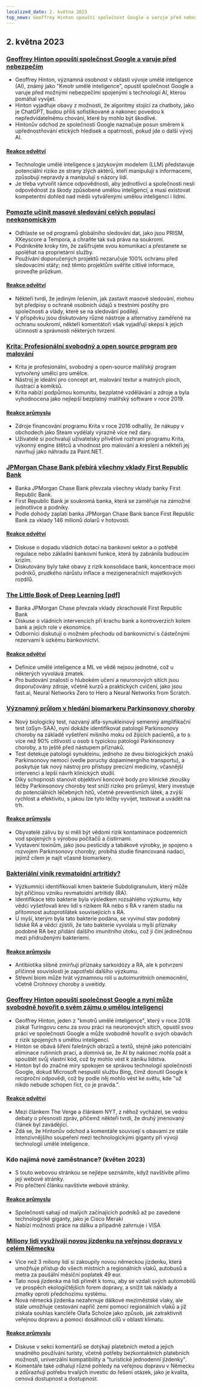 ```yaml
---
localized_date: 2. května 2023
top_news: Geoffrey Hinton opouští společnost Google a varuje před nebezpečím
---
```




<CallToAction />

<Steps>

## 2. května 2023

### [Geoffrey Hinton opouští společnost Google a varuje před nebezpečím](https://www.nytimes.com/2023/05/01/technology/ai-google-chatbot-engineer-quits-hinton.html)

- Geoffrey Hinton, významná osobnost v oblasti vývoje umělé inteligence (AI), známý jako "Kmotr umělé inteligence", opustil společnost Google a varuje před možnými nebezpečími spojenými s technologií AI, kterou pomáhal vyvíjet.
- Hinton vyjadřuje obavy z možnosti, že algoritmy stojící za chatboty, jako je ChatGPT, budou příliš sofistikované a nakonec povedou k nepředvídatelnému chování, které by mohlo být škodlivé.
- Hintonův odchod ze společnosti Google naznačuje posun směrem k upřednostňování etických hledisek a opatrnosti, pokud jde o další vývoj AI.

#### [Reakce odvětví](http://news.ycombinator.com/item?id=35771104)

- Technologie umělé inteligence s jazykovým modelem (LLM) představuje potenciální riziko ze strany zlých aktérů, kteří manipulují s informacemi, způsobují nepravdy a manipulují s názory lidí.
- Je třeba vytvořit rámce odpovědnosti, aby jednotlivci a společnosti nesli odpovědnost za škody způsobené umělou inteligencí, a musí existovat kompetentní dohled nad médii vytvářenými umělou inteligencí i lidmi.

### [Pomozte učinit masové sledování celých populací neekonomickým](https://prism-break.org/en/)

- Odhlaste se od programů globálního sledování dat, jako jsou PRISM, XKeyscore a Tempora, a chraňte tak svá práva na soukromí.
- Podnikněte kroky tím, že zašifrujete svou komunikaci a přestanete se spoléhat na proprietární služby.
- Používání doporučených projektů nezaručuje 100% ochranu před sledovacími státy; než těmto projektům svěříte citlivé informace, proveďte průzkum.

#### [Reakce odvětví](http://news.ycombinator.com/item?id=35772005)

- Někteří tvrdí, že jediným řešením, jak zastavit masové sledování, mohou být předpisy o ochraně osobních údajů s trestními postihy pro společnosti a vlády, které se na sledování podílejí.
- V příspěvku jsou diskutovány různé nástroje a alternativy zaměřené na ochranu soukromí, někteří komentátoři však vyjadřují skepsi k jejich účinnosti a správnosti některých tvrzení.

### [Krita: Profesionální svobodný a open source program pro malování](https://krita.org/en/)

- Krita je profesionální, svobodný a open-source malířský program vytvořený umělci pro umělce.
- Nástroj je ideální pro concept art, malování textur a matných ploch, ilustrací a komiksů.
- Krita nabízí podpůrnou komunitu, bezplatné vzdělávání a zdroje a byla vyhodnocena jako nejlepší bezplatný malířský software v roce 2019.

#### [Reakce průmyslu](http://news.ycombinator.com/item?id=35771994)

- Zdroje financování programu Krita v roce 2016 odhalily, že nákupy v obchodech jako Steam vydělaly výrazně více než dary.
- Uživatelé si pochvalují uživatelsky přívětivé rozhraní programu Krita, výkonný engine štětců a vhodnost pro malování a kreslení a někteří jej navrhují jako náhradu za Paint.NET.

### [JPMorgan Chase Bank přebírá všechny vklady First Republic Bank](https://www.fdic.gov/news/press-releases/2023/pr23034.html)

- Banka JPMorgan Chase Bank převzala všechny vklady banky First Republic Bank.
- First Republic Bank je soukromá banka, která se zaměřuje na zámožné jednotlivce a podniky.
- Podle dohody zaplatí banka JPMorgan Chase Bank bance First Republic Bank za vklady 146 milionů dolarů v hotovosti.

#### [Reakce odvětví](http://news.ycombinator.com/item?id=35770048)

- Diskuse o dopadu vládních dotací na bankovní sektor a o potřebě regulace nebo základní bankovní funkce, která by zabránila budoucím krizím.
- Diskutovány byly také obavy z rizik konsolidace bank, koncentrace moci podniků, prudkého nárůstu inflace a mezigeneračních majetkových rozdílů.

### [The Little Book of Deep Learning [pdf]](https://fleuret.org/public/lbdl.pdf)

- Banka JPMorgan Chase převzala vklady zkrachovalé First Republic Bank
- Diskuse o vládních intervencích při krachu bank a kontroverzích kolem bank a jejich role v ekonomice.
- Odborníci diskutují o možném přechodu od bankovnictví s částečnými rezervami k úzkému bankovnictví.

#### [Reakce odvětví](http://news.ycombinator.com/item?id=35767789)

- Definice umělé inteligence a ML ve vědě nejsou jednotné, což u některých vyvolává zmatek.
- Pro budování znalostí o hlubokém učení a neuronových sítích jsou doporučovány zdroje, včetně kurzů a praktických cvičení, jako jsou fast.ai, Neural Networks Zero to Hero a Neural Networks from Scratch.

### [Významný průlom v hledání biomarkeru Parkinsonovy choroby](https://www.michaeljfox.org/publication/michael-j-fox-foundation-announces-significant-breakthrough-search-parkinsons-biomarker)

- Nový biologický test, nazvaný alfa-synukleinový semenný amplifikační test (αSyn-SAA), nyní dokáže identifikovat patologii Parkinsonovy choroby na základě vyšetření míšního moku od žijících pacientů, a to s více než 90% citlivostí u osob s typickou patologií Parkinsonovy choroby, a to ještě před nástupem příznaků.
- Test detekuje patologii synukleinu, jednoho ze dvou biologických znaků Parkinsonovy nemoci (vedle poruchy dopaminergního transportu), a poskytuje tak nový nástroj pro přístupy precizní medicíny, včasnější intervenci a lepší návrh klinických studií.
- Díky schopnosti stanovit objektivní koncové body pro klinické zkoušky léčby Parkinsonovy choroby test sníží riziko pro průmysl, který investuje do potenciálních léčebných hitů, včetně preventivních látek, a zvýší rychlost a efektivitu, s jakou lze tyto léčby vyvíjet, testovat a uvádět na trh.

#### [Reakce průmyslu](http://news.ycombinator.com/item?id=35770563)

- Obyvatelé zálivu by si měli být vědomi rizik kontaminace podzemních vod spojených s výrobou počítačů a čistírnami.
- Vystavení toxinům, jako jsou pesticidy a tabákové výrobky, je spojeno s rozvojem Parkinsonovy choroby; probíhá studie financovaná nadací, jejímž cílem je najít včasné biomarkery.

### [Bakteriální viník revmatoidní artritidy?](https://www.the-scientist.com/news-opinion/a-bacterial-culprit-for-rheumatoid-arthritis-71088)

- Výzkumníci identifikovali kmen bakterie Subdoligranulum, který může být příčinou vzniku revmatoidní artritidy (RA).
- Identifikace této bakterie byla výsledkem rozsáhlého výzkumu, kdy vědci vyšetřovali krev lidí s rizikem RA nebo s RA v raném stadiu na přítomnost autoprotilátek souvisejících s RA.
- U myší, kterým byla tato bakterie podána, se vyvinul stav podobný lidské RA a vědci zjistili, že tato bakterie vyvolala u myší příznaky podobné RA bez přidání dalšího imunitního útoku, což ji činí jedinečnou mezi přidruženými bakteriemi.

#### [Reakce průmyslu](http://news.ycombinator.com/item?id=35775704)

- Antibiotika slibně zmírňují příznaky sarkoidózy a RA, ale k potvrzení příčinné souvislosti je zapotřebí dalšího výzkumu.
- Střevní biom může hrát významnou roli u autoimunitních onemocnění, včetně Crohnovy choroby a uveitidy.

### [Geoffrey Hinton opouští společnost Google a nyní může svobodně hovořit o svém zájmu o umělou inteligenci](https://www.theverge.com/2023/5/1/23706311/hinton-godfather-of-ai-threats-fears-warnings)

- Geoffrey Hinton, jeden z "kmotrů umělé inteligence", který v roce 2018 získal Turingovu cenu za svou práci na neuronových sítích, opustil svou práci ve společnosti Google a může svobodně hovořit o svých obavách z rizik spojených s umělou inteligencí.
- Hinton se obává šíření falešných obrazů a textů, stejně jako potenciální eliminace rutinních prací, a domnívá se, že AI by nakonec mohla psát a spouštět svůj vlastní kód, což by mohlo vést k zániku lidstva.
- Hinton byl do značné míry spokojen se správou technologií společností Google, dokud Microsoft nespustil službu Bing, čímž donutil Google k reciproční odpovědi, což by podle něj mohlo vést ke světu, kde "už nikdo nebude schopen říct, co je pravda.".

#### [Reakce odvětví](http://news.ycombinator.com/item?id=35771508)

- Mezi článkem The Verge a článkem NYT, z něhož vycházel, se vedou debaty o přesnosti zpráv, přičemž někteří tvrdí, že druhý jmenovaný článek byl zavádějící.
- Zdá se, že Hintonův odchod a komentáře souvisejí s obavami ze stále intenzivnějšího soupeření mezi technologickými giganty při vývoji technologií umělé inteligence.

### Kdo najímá nové zaměstnance? (květen 2023)

- S touto webovou stránkou se nejlépe seznámíte, když navštívíte přímo její webové stránky.
- Pro přečtení článku navštivte webové stránky.

#### [Reakce průmyslu](http://news.ycombinator.com/item?id=35773707)

- Společnosti sahají od malých začínajících podniků až po zavedené technologické giganty, jako je Cisco Meraki
- Nabízí možnosti práce na dálku a případně zahrnuje i VISA

### [Miliony lidí využívají novou jízdenku na veřejnou dopravu v celém Německu](https://apnews.com/article/germany-public-transit-cheap-ticket-trains-metro-3d83f1a35ab8e3945b8034b9bd511c29)

- Více než 3 miliony lidí si zakoupily novou německou jízdenku, která umožňuje přístup do všech místních a regionálních vlaků, autobusů a metra za paušální měsíční poplatek 49 eur.
- Tato nová jízdenka má lidi přimět k tomu, aby se vzdali svých automobilů ve prospěch ekologičtějších forem dopravy, a snížit tak náklady a zmatky oproti předchozímu systému.
- Nová německá jízdenka nezahrnuje dálkové meziměstské vlaky, ale stále umožňuje cestování napříč zemí pomocí regionálních vlaků a již získala souhlas kancléře Olafa Scholze jako způsob, jak zatraktivnit veřejnou dopravu a pomoci dosáhnout cílů v oblasti klimatu.

#### [Reakce průmyslu](http://news.ycombinator.com/item?id=35770816)

- Diskuse v sekci komentářů se dotýkají platebních metod a jejich snadného používání turisty, včetně potřeby bezkontaktních platebních možností, univerzální kompatibility a "turistické jednodenní jízdenky".
- Komentáře také odhalují různé pohledy na veřejnou dopravu v Německu a zdůrazňují potřebu trvalých investic do řešení otázek, jako je kvalita, cenová dostupnost a dostupnost.

</Steps>
